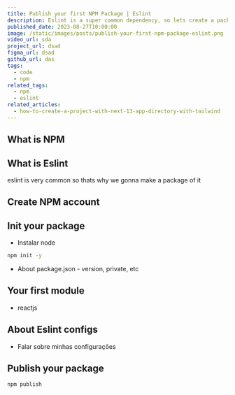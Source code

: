 ```yaml
---
title: Publish your first NPM Package | Eslint
description: Eslint is a super common dependency, so lets create a package to use everywhere
published_date: 2023-08-27T10:00:00
image: /static/images/posts/publish-your-first-npm-package-eslint.png
video_url: sda
project_url: dsad
figma_url: dsad
github_url: das
tags:
  - code
  - npm
related_tags:
  - npm
  - eslint
related_articles:
  - how-to-create-a-project-with-next-13-app-directory-with-tailwind
---
```


## What is NPM

## What is Eslint

eslint is very common so thats why we gonna make a package of it

## Create NPM account

## Init your package

- Instalar node
```bash
npm init -y
```

- About package.json - version, private, etc

## Your first module

- reactjs

## About Eslint configs

- Falar sobre minhas configurações

## Publish your package

```bash
npm publish
```
